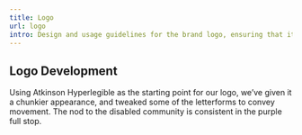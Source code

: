 ```yaml
---
title: Logo
url: logo
intro: Design and usage guidelines for the brand logo, ensuring that it's always represented correctly, regardless of where it appears.
---
```


## Logo Development

Using Atkinson Hyperlegible as the starting point for our logo, we’ve given it a chunkier appearance, and tweaked some of the letterforms to convey movement. The nod to the disabled community is consistent in the purple full stop.
